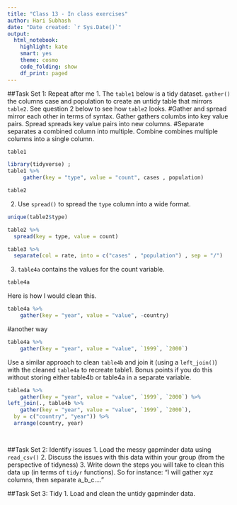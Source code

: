 ```yaml
---
title: "Class 13 - In class exercises"
author: Hari Subhash
date: "Date created: `r Sys.Date()`"
output:
  html_notebook:
    highlight: kate
    smart: yes
    theme: cosmo
    code_folding: show
    df_print: paged
---
```

##Task Set 1: Repeat after me
1. The `table1` below is a tidy dataset. `gather()` the columns case and population to create an untidy table that mirrors `table2`. See question 2 below to see how `table2` looks.
#Gather and spread mirror each other in terms of syntax. Gather gathers columbs into key value pairs. Spread spreads key value pairs into new columns. 
#Separate separates a combined column into multiple. Combine combines multiple columns into a single column.

```r
table1
```


```r
library(tidyverse) ; 
table1 %>% 
     gather(key = "type", value = "count", cases , population)
```


```r
table2
```

2. Use `spread()` to spread the `type` column into a wide format.
```r
unique(table2$type)
```

```r
table2 %>% 
  spread(key = type, value = count)
```


```r
table3 %>% 
  separate(col = rate, into = c("cases" , "population") , sep = "/")
```

3. `table4a` contains the values for the count variable.

```r
table4a
```
Here is how I would clean this.
```r
table4a %>% 
    gather(key = "year", value = "value", -country)
```

#another way

```r
table4a %>% 
    gather(key = "year", value = "value", `1999`, `2000`)
```

Use a similar approach to clean `table4b` and join it (using a `left_join()`) with the cleaned `table4a` to recreate table1. Bonus points if you do this without storing either table4b or table4a in a separate variable.
```r
table4a %>% 
    gather(key = "year", value = "value", `1999`, `2000`) %>% 
left_join(., table4b %>% 
    gather(key = "year", value = "value", `1999`, `2000`), 
  by = c("country", "year")) %>% 
  arrange(country, year)
  
```

```r

```

##Task Set 2: Identify issues
1. Load the messy gapminder data using `read_csv()`
2. Discuss the issues with this data within your group (from the perspective of tidyness)
3. Write down the steps you will take to clean this data up (in terms of `tidyr` functions). So for instance: "I will gather xyz columns, then separate a_b_c...."

##Task Set 3: Tidy
1. Load and clean the untidy gapminder data.

